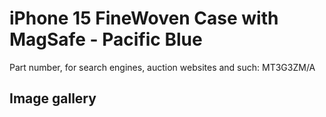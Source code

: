 
# iPhone 15 FineWoven Case with MagSafe - Pacific Blue

Part number, for search engines, auction websites and such: MT3G3ZM/A

## Image gallery

<div style={{ width: '100%', maxWidth: '768px' }}>
<GalleryComponent
    images={[
      {
        original: "/everysource/MT3G3.webp",
        thumbnail: "/everypreview/MT3G3.webp",
      },
      {
        original: "/everysource/MT3G3_AV1.webp",
        thumbnail: "/everypreview/MT3G3_AV1.webp",
      },
      {
        original: "/everysource/MT3G3_AV2.webp",
        thumbnail: "/everypreview/MT3G3_AV2.webp",
      },
      {
        original: "/everysource/MT3G3_AV3.webp",
        thumbnail: "/everypreview/MT3G3_AV3.webp",
      },
      {
        original: "/everysource/MT3G3_AV4.webp",
        thumbnail: "/everypreview/MT3G3_AV4.webp",
      },
      {
        original: "/everysource/MT3G3_AV5.webp",
        thumbnail: "/everypreview/MT3G3_AV5.webp",
      },
      {
        original: "/everysource/MT3G3_AV6.webp",
        thumbnail: "/everypreview/MT3G3_AV6.webp",
      }
    ]}
  />
</div>